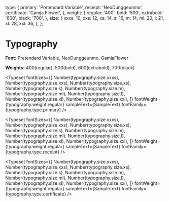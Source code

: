
<Meta title='Assets/Typography' />

  type: {
    primary: 'Pretendard Variable',
    receipt: 'NeoDunggeunmo',
    certificate: 'Gamja Flower',
  },
  weight: {
    regular: '400',
    bold: '500',
    extrabold: '600',
    black: '700',
  },
  size: {
    xxxs: 10,
    xxs: 12,
    xs: 14,
    s: 16,
    m: 14,
    ml: 20,
    l: 21,
    xl: 28,
    xxl: 36,
  },
};


# Typography

**Font:** Pretendard Variable, NeoDunggeunmo, GamjaFlower

**Weights:** 400(regular), 500(bold), 600(extrabold), 700(black)

<Typeset
  fontSizes={[
    Number(typography.size.xxxs),
    Number(typography.size.xxs),
    Number(typography.size.xs),
    Number(typography.size.s),
    Number(typography.size.m),
    Number(typography.size.ml),
    Number(typography.size.l),
    Number(typography.size.xl),
    Number(typography.size.xxl),
  ]}
  fontWeight={typography.weight.regular}
  sampleText={SampleText}
  fontFamily={typography.type.primary}
/>

<Typeset
  fontSizes={[
    Number(typography.size.xxxs),
    Number(typography.size.xxs),
    Number(typography.size.xs),
    Number(typography.size.s),
    Number(typography.size.m),
    Number(typography.size.ml),
    Number(typography.size.l),
    Number(typography.size.xl),
    Number(typography.size.xxl),
  ]}
  fontWeight={typography.weight.regular}
  sampleText={SampleText}
  fontFamily={typography.type.receipt}
/>

<Typeset
  fontSizes={[
    Number(typography.size.xxxs),
    Number(typography.size.xxs),
    Number(typography.size.xs),
    Number(typography.size.s),
    Number(typography.size.m),
    Number(typography.size.ml),
    Number(typography.size.l),
    Number(typography.size.xl),
    Number(typography.size.xxl),
  ]}
  fontWeight={typography.weight.regular}
  sampleText={SampleText}
  fontFamily={typography.type.certificate}
/>
